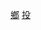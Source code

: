 {{cat main|魚池鄉 (台灣)}}
{{commons category|Yuchi Township, Nantou County}}

[[Category:南投縣行政區劃|鄉]]
[[Category:臺灣的鄉_(行政區劃)|投]]